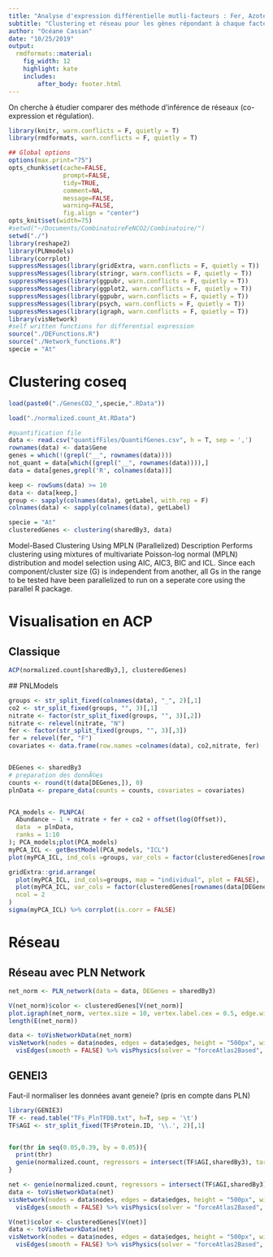 ```yaml
---
title: "Analyse d'expression différentielle mutli-facteurs : Fer, Azote et CO2"
subtitle: "Clustering et réseau pour les gènes répondant à chaque facteur"
author: "Océane Cassan"
date: "10/25/2019"
output: 
  rmdformats::material:
    fig_width: 12
    highlight: kate
    includes:
        after_body: footer.html
---
```


On cherche à étudier comparer des méthode d'inférence de réseaux (co-expression et régulation). 

```r
library(knitr, warn.conflicts = F, quietly = T)
library(rmdformats, warn.conflicts = F, quietly = T)

## Global options
options(max.print="75")
opts_chunk$set(cache=FALSE,
               prompt=FALSE,
               tidy=TRUE,
               comment=NA,
               message=FALSE,
               warning=FALSE,
               fig.align = "center")
opts_knit$set(width=75)
#setwd("~/Documents/CombinatoireFeNCO2/Combinatoire/")
setwd("./")
library(reshape2)
library(PLNmodels)
library(corrplot)
suppressMessages(library(gridExtra, warn.conflicts = F, quietly = T))
suppressMessages(library(stringr, warn.conflicts = F, quietly = T))
suppressMessages(library(ggpubr, warn.conflicts = F, quietly = T))
suppressMessages(library(ggplot2, warn.conflicts = F, quietly = T))
suppressMessages(library(ggpubr, warn.conflicts = F, quietly = T))
suppressMessages(library(psych, warn.conflicts = F, quietly = T))
suppressMessages(library(igraph, warn.conflicts = F, quietly = T))
library(visNetwork)
#self written functions for differential expression
source("./DEFunctions.R")
source("./Network_functions.R")
specie = "At"
```


# Clustering coseq

```r
load(paste0("./GenesCO2_",specie,".RData"))

load("./normalized.count_At.RData")

#quantification file
data <- read.csv("quantifFiles/QuantifGenes.csv", h = T, sep = ',')
rownames(data) <- data$Gene
genes = which(!(grepl("__", rownames(data))))
not_quant = data[which((grepl("__", rownames(data)))),]
data = data[genes,grepl('R', colnames(data))]

keep <- rowSums(data) >= 10
data <- data[keep,]
group <- sapply(colnames(data), getLabel, with.rep = F)
colnames(data) <- sapply(colnames(data), getLabel)

specie = "At"
clusteredGenes <- clustering(sharedBy3, data)
```

Model-Based Clustering Using MPLN (Parallelized)
Description
Performs clustering using mixtures of multivariate Poisson-log normal (MPLN) distribution and model selection using AIC, AIC3, BIC and ICL. Since each component/cluster size (G) is independent from another, all Gs in the range to be tested have been parallelized to run on a seperate core using the parallel R package.



# Visualisation en ACP

## Classique

```r

ACP(normalized.count[sharedBy3,], clusteredGenes)

```

 ## PNLModels


```r


groups <- str_split_fixed(colnames(data), "_", 2)[,1]
co2 <- str_split_fixed(groups, "", 3)[,1]
nitrate <- factor(str_split_fixed(groups, "", 3)[,2])
nitrate <- relevel(nitrate, "N")
fer <- factor(str_split_fixed(groups, "", 3)[,3])
fer = relevel(fer, "F")
covariates <- data.frame(row.names =colnames(data), co2,nitrate, fer)


DEGenes <- sharedBy3
# preparation des donnÃ©es
counts <- round(t(data[DEGenes,]), 0)
plnData <- prepare_data(counts = counts, covariates = covariates)


PCA_models <- PLNPCA(
  Abundance ~ 1 + nitrate + fer + co2 + offset(log(Offset)),
  data  = plnData, 
  ranks = 1:10
); PCA_models;plot(PCA_models)
myPCA_ICL <- getBestModel(PCA_models, "ICL") 
plot(myPCA_ICL, ind_cols =groups, var_cols = factor(clusteredGenes[rownames(data[DEGenes,])]))

gridExtra::grid.arrange(
  plot(myPCA_ICL, ind_cols=groups, map = "individual", plot = FALSE),
  plot(myPCA_ICL, var_cols = factor(clusteredGenes[rownames(data[DEGenes,])]), map = "variable", plot = FALSE),
  ncol = 2
)
sigma(myPCA_ICL) %>% corrplot(is.corr = FALSE)
```

# Réseau 

## Réseau avec PLN Network

```r
net_norm <- PLN_network(data = data, DEGenes = sharedBy3)

V(net_norm)$color <- clusteredGenes[V(net_norm)]
plot.igraph(net_norm, vertex.size = 10, vertex.label.cex = 0.5, edge.width = 0.5) 
length(E(net_norm))

data <- toVisNetworkData(net_norm)
visNetwork(nodes = data$nodes, edges = data$edges, height = "500px", width = "100%") %>%
  visEdges(smooth = FALSE) %>% visPhysics(solver = "forceAtlas2Based", timestep = 1, minVelocity=10, maxVelocity = 10, stabilization = F)

```

## GENEI3


Faut-il normaliser les données avant geneie? (pris en compte dans PLN)
```r

library(GENIE3)
TF <- read.table("TFs_PlnTFDB.txt", h=T, sep = '\t')
TF$AGI <- str_split_fixed(TF$Protein.ID, '\\.', 2)[,1]


for(thr in seq(0.05,0.39, by = 0.05)){
  print(thr)
  genie(normalized.count, regressors = intersect(TF$AGI,sharedBy3), targets = sharedBy3, thr = thr)
}

net <- genie(normalized.count, regressors = intersect(TF$AGI,sharedBy3), targets = sharedBy3, thr = 0.25)
data <- toVisNetworkData(net)
visNetwork(nodes = data$nodes, edges = data$edges, height = "500px", width = "100%") %>%
  visEdges(smooth = FALSE) %>% visPhysics(solver = "forceAtlas2Based", timestep = 1, minVelocity=10, maxVelocity = 10, stabilization = F)

V(net)$color <- clusteredGenes[V(net)]
data <- toVisNetworkData(net)
visNetwork(nodes = data$nodes, edges = data$edges, height = "500px", width = "100%") %>%
  visEdges(smooth = FALSE) %>% visPhysics(solver = "forceAtlas2Based", timestep = 1, minVelocity=10, maxVelocity = 10, stabilization = F)

```